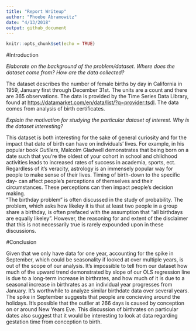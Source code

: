 ```yaml
---
title: "Report Writeup"
author: "Phoebe Abramowitz"
date: "4/13/2018"
output: github_document
---
```


```r
knitr::opts_chunk$set(echo = TRUE)
```

#Introduction 

*Elaborate on the background of the problem/dataset. Where does the dataset come from?  How are the data collected?*

The dataset describes the number of female births by day in California in 1959, January first through December 31st. The units are a count and there are 365 observations. The data is provided by the Time Series Data Library, found at <https://datamarket.com/en/data/list/?q=provider:tsdl>. The data comes from analysis of birth certificates. 

*Explain the motivation for studying the particular dataset of interest. Why is the dataset interesting?*

  This dataset is both interesting for the sake of general curiosity and for the impact that date of birth can have on individuals' lives. For example, in his popular book *Outliers*, Malcolm Gladwell demonstrates that being born on a date such that you're the oldest of your cohort in school and childhood activities leads to increased rates of success in academia, sports, ect. 
  Regardless of it's veracity, astrology is an immensely popular way for people to make sense of their lives. Timing of birth-down to the specific day- can affect people's perceptions of themselves and their circumstances. These perceptions can then impact people's decision making.  
  "The birthday problem" is often discussed in the study of probability. The problem, which asks how likeley it is that at least two people in a group share a birthday, is often prefaced with the assumption that "all birthdays are equally likeley". However, the reasoning for and extent of the disclaimer that this is not necessarily true is rarely expounded upon in these discussions.
  


#Conclusion

  Given that we only have data for one year, accounting for the spike in September, which could be seasonality if looked at over multiple years, is out of the scope of our analysis. It's impossible to tell from our dataset how much of the upward trend demonstrated by slope of our OLS regression line is due to a long-term increase in birthrates, and how much of it is due to a seasonal increase in birthrates as an individual year progresses from January. It's worthwhile to analyze similar birthdate data over several years. 
  The spike in September suggests that people are concieving around the holidays. It's possible that the outlier at 266 days is caused by conception on or around New Years Eve.
  This discussion of birthrates on particular dates also suggest that it would be interesting to look at data regarding gestation time from conception to birth.



